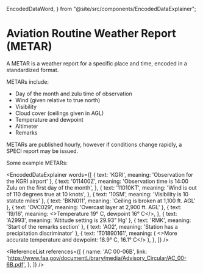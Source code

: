   EncodedDataWord,
} from "@site/src/components/EncodedDataExplainer";

# Aviation Routine Weather Report (METAR)

A METAR is a weather report for a specific place and time, encoded in a
standardized format.

METARs include:

- Day of the month and zulu time of observation
- Wind (given relative to true north)
- Visibility
- Cloud cover (ceilings given in AGL)
- Temperature and dewpoint
- Altimeter
- Remarks

METARs are published hourly, however if conditions change rapidly, a SPECI
report may be issued.

Some example METARs:

<EncodedDataExplainer
  words={[
    { text: 'KGRI', meaning: 'Observation for the KGRI airport' },
    {
      text: '011400Z',
      meaning: 'Observation time is 14:00 Zulu on the first day of the month',
    },
    {
      text: '11010KT',
      meaning: 'Wind is out of 110 degrees true at 10 knots',
    },
    { text: '10SM', meaning: 'Visibility is 10 statute miles' },
    { text: 'BKN011', meaning: 'Ceiling is broken at 1,100 ft. AGL' },
    { text: 'OVC029', meaning: 'Overcast layer at 2,900 ft. AGL' },
    {
      text: '19/16',
      meaning: <>Temperature 19&deg; C, dewpoint 16&deg; C</>,
    },
    { text: 'A2993', meaning: 'Altitude setting is 29.93" Hg' },
    { text: 'RMK', meaning: 'Start of the remarks section' },
    { text: 'AO2', meaning: 'Station has a precipitation discriminator' },
    {
      text: 'T01890161',
      meaning: (
        <>More accurate temperature and dewpoint: 18.9&deg; C, 16.1&deg; C</>
      ),
    },
  ]}
/>

<ReferenceList references={[
  {
    name: 'AC 00-06B',
    link: 'https://www.faa.gov/documentLibrary/media/Advisory_Circular/AC_00-6B.pdf',
  },
]} />
